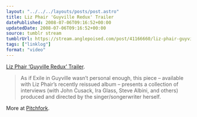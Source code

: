 ```yaml
---
layout: "../../../layouts/posts/post.astro"
title: Liz Phair 'Guyville Redux' Trailer
datePublished: 2008-07-06T09:16:52+00:00
updatedDate: 2008-07-06T09:16:52+00:00
source: tumblr stream
tumblrUrl: https://stream.anglepoised.com/post/41166660/liz-phair-guyville-redux-trailer-as-if-exile
tags: ["linklog"]
format: "video"
---
```



<YouTube id="https://www.youtube.com/watch?v=yDpUJjVfpOU" />

[Liz Phair &lsquo;Guyville Redux&rsquo; Trailer][1].

> As if Exile in Guyville wasn&rsquo;t personal enough, this piece &#8211; available with Liz Phair&rsquo;s recently reissued album &#8211; presents a collection of interviews (with John Cusack, Ira Glass, Steve Albini, and others) produced and directed by the singer/songerwriter herself.

More at [Pitchfork][2].

[1]: https://www.youtube.com/watch?v=yDpUJjVfpOU
[2]: http://www.pitchfork.tv/week/liz-phair-guyville-redux
